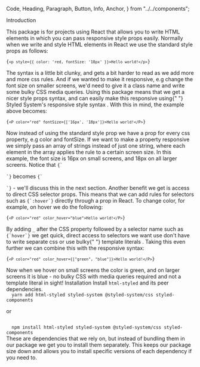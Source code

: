   Code,
  Heading,
  Paragraph,
  Button,
  Info,
  Anchor,
} from "../../components";

<Heading mb={1}>Introduction</Heading>

<Paragraph>
  This package is for projects using React that allows you to write HTML
  elements in which you can pass responsive style props easily. Normally when we
  write and style HTML elements in React we use the standard style props as
  follows:
</Paragraph>

<Code>{`<p style={{ color: 'red, fontSize: '18px' }}>Hello world!</p>`}</Code>

<Paragraph>
  The syntax is a little bit clunky, and gets a bit harder to read as we add
  more and more css rules. And if we wanted to make it responsive, e.g change
  the font size on smaller screens, we'd need to give it a class name and write
  some bulky CSS media queries.
</Paragraph>

<Paragraph mt={0}>
  Using this package means that we get a nicer style props syntax, and can
  easily make this responsive using{" "}
  <Anchor href="https://styled-system.com/responsive-styles">
    Styled System's responsive style syntax
  </Anchor>
  . With this in mind, the example above becomes:
</Paragraph>

<Code>{`<P color="red" fontSize={['16px', '18px']}>Hello world!</P>`}</Code>

<Paragraph>
  Now instead of using the standard style prop we have a prop for every css
  property, e.g color and fontSize. If we want to make a property responsive we
  simply pass an array of strings instead of just one string, where each element
  in the array applies the rule to a certain screen size. In this example, the
  font size is 16px on small screens, and 18px on all larger screens. Notice
  that <Code inline>{`<p>`}</Code> becomes <Code inline>{`<P>`}</Code> - we'll
  discuss this in the next section.
</Paragraph>

<Paragraph>
  Another benefit we get is access to direct CSS selector props. This means that
  we can add rules for selectors such as <Code inline>{`:hover`}</Code> directly
  through a prop in React. To change color, for example, on hover we do the
  following:
</Paragraph>

<Code>{`<P color="red" color_hover="blue">Hello world!</P>`}</Code>

<Paragraph>
  By adding <Code inline>_</Code> after the CSS property followed by a selector
  name such as <Code inline>{`hover`}</Code> we get quick, direct access to
  selectors we want use don't have to write separate css or use bulky{" "}
  <Anchor href="https://styled-components.com/docs/basics#pseudoelements-pseudoselectors-and-nesting">
    template literals
  </Anchor>
  . Taking this even further we can combine this with the responsive syntax:
</Paragraph>

<Code>{`<P color="red" color_hover={["green", "blue"]}>Hello world!</P>`}</Code>

<Paragraph>
  Now when we hover on small screens the color is green, and on larger screens
  it is blue - no bulky CSS with media queries required and not a template
  literal in sight!
</Paragraph>

<Heading mt={5} mb={1}>
  Installation
</Heading>

<Paragraph>
  Install <Code inline>html-styled</Code> and its peer dependencies.
</Paragraph>

<Code>
  yarn add html-styled styled-system @styled-system/css styled-components
</Code>

<Paragraph>or</Paragraph>

<Code mb={4}>
  npm install html-styled styled-system @styled-system/css styled-components
</Code>

<Info title="What are peer dependencies?">
  These are dependencies that we rely on, but instead of bundling them in our
  package we get you to install them separately. This keeps our package size
  down and allows you to install specific versions of each dependency if you
  need to.
</Info>
